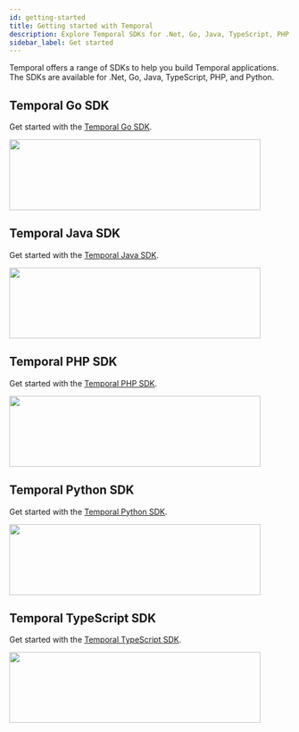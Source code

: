 ```yaml
---
id: getting-started
title: Getting started with Temporal
description: Explore Temporal SDKs for .Net, Go, Java, TypeScript, PHP, and Python to build robust Temporal applications. Start with the Temporal SDK of your choice today!
sidebar_label: Get started
---
```


Temporal offers a range of SDKs to help you build Temporal applications.
The SDKs are available for .Net, Go, Java, TypeScript, PHP, and Python.

## Temporal Go SDK

Get started with the [Temporal Go SDK](https://learn.temporal.io/getting_started/go).

[<img src="/get-started/go.svg" width="450" height="127"/>](https://learn.temporal.io/getting_started/go)

## Temporal Java SDK

Get started with the [Temporal Java SDK](https://learn.temporal.io/getting_started/java).

[<img src="/get-started/java.svg" width="450" height="127"/>](https://learn.temporal.io/getting_started/java)

## Temporal PHP SDK

Get started with the [Temporal PHP SDK](https://learn.temporal.io/getting_started/php).

[<img src="/get-started/php.svg" width="450" height="127"/>](https://learn.temporal.io/getting_started/php)

## Temporal Python SDK

Get started with the [Temporal Python SDK](https://learn.temporal.io/getting_started/python).

[<img src="/get-started/python.svg" width="450" height="127"/>](https://learn.temporal.io/getting_started/python)

## Temporal TypeScript SDK

Get started with the [Temporal TypeScript SDK](https://learn.temporal.io/getting_started/typescript).

[<img src="/get-started/typescript.svg" width="450" height="127"/>](https://learn.temporal.io/getting_started/typescript)
